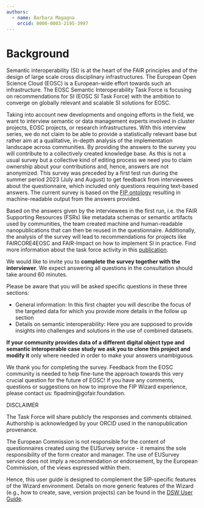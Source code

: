 ```yaml
---
authors:
  - name: Barbara Magagna
    orcid: 0000-0003-2195-3997
---
```


# Background

Semantic interoperability (SI) is at the heart of the FAIR principles and of the design of large scale cross disciplinary infrastructures. The European Open Science Cloud (EOSC) is a European-wide effort towards such an infrastructure. The EOSC Semantic Interoperability Task Force is focusing on recommendations for SI (EOSC SI Task Force) with the ambition to converge on globally relevant and scalable SI solutions for EOSC.

Taking into account new developments and ongoing efforts in the field, we want to interview semantic or data management experts involved in cluster projects, EOSC projects, or research infrastructures. With this interview series, we do not claim to be able to provide a statistically relevant base but rather aim at a qualitative, in-depth analysis of the implementation landscape across communities. By providing the answers to the survey you will contribute to a collectively created knowledge base. As this is not a usual survey but a collective kind of editing process we need you to claim ownership about your contributions and, hence, answers are not anonymized. This survey was preceded by a first test run during the summer period 2023 (July and August) to get feedback from interviewees about the questionnaire, which included only questions requiring text-based answers. The current survey is based on the [FIP ontology](https://w3id.org/fair/fip/) resulting in machine-readable output from the answers provided.

Based on the answers given by the interviewees in the first run, i.e. the FAIR Supporting Resources (FSRs) like metadata schemas or semantic artifacts used by communities, the team created machine and human-readable nanopublications that can then be reused in the questionnaire. Additionally, the analysis of the survey will lead to recommendations for projects like FAIRCORE4EOSC and FAIR-Impact on how to implement SI in practice. Find more information about the task force activity in this [publication](https://doi.org/10.5281/zenodo.8102786).

We would like to invite you to **complete the survey together with the interviewer**. We expect answering all questions in the consultation should take around 60 minutes.

Please be aware that you will be asked specific questions in these three sections:

-   General information: In this first chapter you will describe the focus of the targeted data for which you provide more details in the follow up section
-   Details on semantic interoperability: Here you are supposed to provide insights into challenges and solutions in the use of combined datasets.

**If your community provides data of a different digital object type and semantic interoperable case study we ask you to clone this project and modify it** only where needed in order to make your answers unambiguous.

We thank you for completing the survey. Feedback from the EOSC community is needed to help fine-tune the approach towards this very crucial question for the future of EOSC! If you have any comments, questions or suggestions on how to improve the FIP Wizard experience, please contact us: fipadmin\@gofair.foundation.

DISCLAIMER

The Task Force will share publicly the responses and comments obtained. Authorship is acknowledged by your ORCID used in the nanopublication provenance.

The European Commission is not responsible for the content of questionnaires created using the EUSurvey service - it remains the sole responsibility of the form creator and manager. The use of EUSurvey service does not imply a recommendation or endorsement, by the European Commission, of the views expressed within them.

Hence, this user guide is designed to complement the SIP-specific features of the Wizard environment. Details on more generic features of the Wizard (e.g., how to create, save, version projects) can be found in the [DSW User Guide](https://guide.ds-wizard.org).
